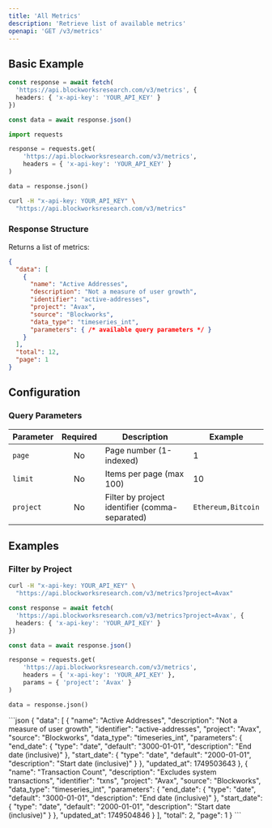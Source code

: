 ```yaml
---
title: 'All Metrics'
description: 'Retrieve list of available metrics'
openapi: 'GET /v3/metrics'
---
```



<Endpoint method="GET" path="/v3/metrics" />

## Basic Example

<CodeGroup>

```typescript TypeScript
const response = await fetch(
  'https://api.blockworksresearch.com/v3/metrics', {
  headers: { 'x-api-key': 'YOUR_API_KEY' }
})

const data = await response.json()
```

```python Python
import requests

response = requests.get(
    'https://api.blockworksresearch.com/v3/metrics',
    headers = { 'x-api-key': 'YOUR_API_KEY' }
)

data = response.json()
```

```bash cURL
curl -H "x-api-key: YOUR_API_KEY" \
  "https://api.blockworksresearch.com/v3/metrics"
```


</CodeGroup>

### Response Structure

Returns a list of metrics:

```json
{
  "data": [
    {
      "name": "Active Addresses",
      "description": "Not a measure of user growth",
      "identifier": "active-addresses",
      "project": "Avax",
      "source": "Blockworks",
      "data_type": "timeseries_int",
      "parameters": { /* available query parameters */ }
    }
  ],
  "total": 12,
  "page": 1
}
```

## Configuration

### Query Parameters

| Parameter | Required | Description | Example |
| --- | :-: | --- | --- |
| `page` | No | Page number (1-indexed) | 1 |
| `limit` | No | Items per page (max 100) | 10 |
| `project` | No | Filter by project identifier (comma-separated) | `Ethereum,Bitcoin` |

## Examples

### Filter by Project

<CodeGroup>

```bash cURL
curl -H "x-api-key: YOUR_API_KEY" \
  "https://api.blockworksresearch.com/v3/metrics?project=Avax"
```

```typescript TypeScript
const response = await fetch(
  'https://api.blockworksresearch.com/v3/metrics?project=Avax', {
  headers: { 'x-api-key': 'YOUR_API_KEY' }
})

const data = await response.json()
```

```python Python
response = requests.get(
    'https://api.blockworksresearch.com/v3/metrics',
    headers = { 'x-api-key': 'YOUR_API_KEY' },
    params = { 'project': 'Avax' }
)

data = response.json()
```

</CodeGroup>

<Accordion title="Response">
```json
{
  "data": [
    {
      "name": "Active Addresses",
      "description": "Not a measure of user growth",
      "identifier": "active-addresses",
      "project": "Avax",
      "source": "Blockworks",
      "data_type": "timeseries_int",
      "parameters": {
        "end_date": {
          "type": "date",
          "default": "3000-01-01",
          "description": "End date (inclusive)"
        },
        "start_date": {
          "type": "date",
          "default": "2000-01-01",
          "description": "Start date (inclusive)"
        }
      },
      "updated_at": 1749503643
    },
    {
      "name": "Transaction Count",
      "description": "Excludes system transactions",
      "identifier": "txns",
      "project": "Avax",
      "source": "Blockworks",
      "data_type": "timeseries_int",
      "parameters": {
        "end_date": {
          "type": "date",
          "default": "3000-01-01",
          "description": "End date (inclusive)"
        },
        "start_date": {
          "type": "date",
          "default": "2000-01-01",
          "description": "Start date (inclusive)"
        }
      },
      "updated_at": 1749504846
    }
  ],
  "total": 2,
  "page": 1
}
```
</Accordion>
